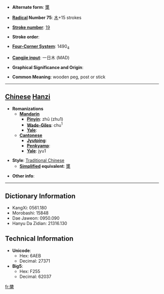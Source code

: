 * '''Alternate form''': [[橥]]

* '''[[Wiktionary:Chinese radical index| Radical]] Number 75''': [[Wiktionary:Chinese radical index 木|木]]+15 strokes

* '''[[Wiktionary:Chinese total strokes index|Stroke number]]''': [[Wiktionary:Chinese total strokes index 19|19]]

* '''Stroke order''': 

* '''[[Wiktionary:Chinese four corner index|Four-Corner System]]''': 1490<sub>4</sub>

* '''[[Wiktionary:Chinese Cangjie index|Cangjie input]]''': 一日木 (MAD)

* '''Graphical Significance and Origin''': 

* '''Common Meaning''': wooden peg, post or stick

----

== [[Chinese]] [[Hanzi]] ==

* '''Romanizations'''
** '''[[Mandarin]]'''
*** '''[[Pinyin]]''': zhū (zhu1)
*** '''[[Wade-Giles]]''': chu<sup>1</sup>
*** '''[[Yale]]''': 
** '''[[Cantonese]]'''
*** '''[[Jyutping]]''':
*** '''[[Penkyamp]]''': 
*** '''[[Yale]]''': jyu1

* '''Style''': [[Traditional Chinese]] 
** '''[[Simplified Chinese|Simplified]] equivalent''': [[橥]]

* '''Other info''': 

----

== Dictionary Information ==

* KangXi: 0561.180
* Morobashi: 15848
* Dae Jaweon: 0950.090
* Hanyu Da Zidian: 21316.130

== Technical Information ==

* '''Unicode''':
** Hex: 6AEB
** Decimal: 27371
* '''Big5''':
** Hex: F255
** Decimal: 62037

[[fr:櫫]]